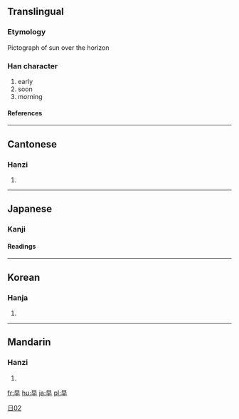 ==Translingual==
{{Han stroke|[[Image:早-order.gif]]}}
===Etymology===
Pictograph of sun over the horizon 
===Han character===
{{Han char|rn=72|rad=日|as=02|sn=6|four=6040<sub>0</sub>|canj=日十 (AJ)}}
# early
# soon
# morning
====References====
{{Han ref|kx=0489.120|dkj=13742|dj=0850.090|hdz=21483.060|uh=65E9|ud=26089|bh=A6AD|bd=42669}}
----

==Cantonese==
===Hanzi===
{{yue-hanzi|jyut=|y=jou2}}
# {{defn|Cantonese}}
----
==Japanese==
===Kanji===
[[Category:Grade 1 kanji|日02]]
{{ja-kanji|grade=|rs=日02}}
====Readings====
{{ja-readings|on=[[そう]] (sō), [[さつ]] (satsu)|kun=[[はやい]] (hayai), [[はや]] (haya), [[さ]] (sa)}}
----
==Korean==
===Hanja===
{{ko-hanja|hangeul=조|eumhun=일찍|rv=jo|mr=cho|y=co}}
# {{defn|Korean}}
----
==Mandarin==
===Hanzi===
{{cmn-hanzi|pin=[[zǎo]] (zao3)|wg=tsao<sup>3</sup>}}
# {{defn|Mandarin}}

[[fr:早]]
[[hu:早]]
[[ja:早]]
[[pl:早]]